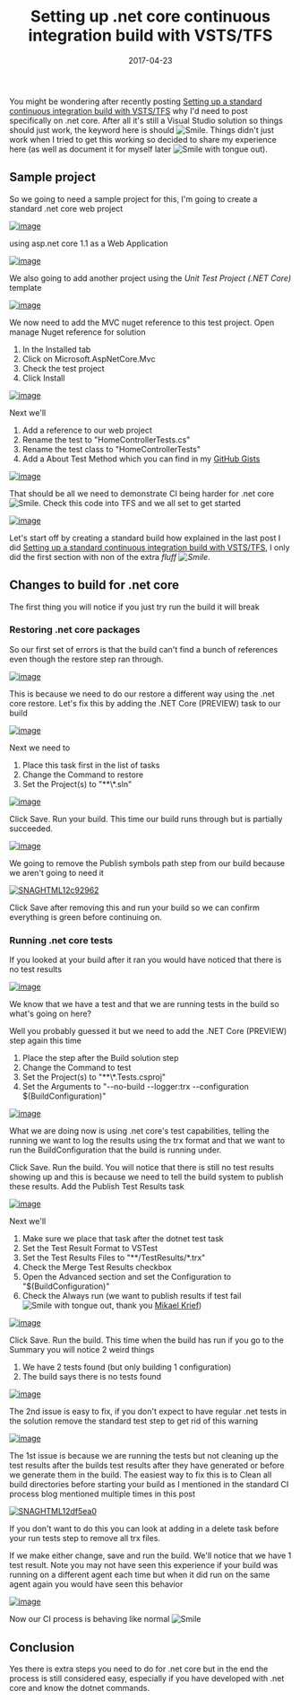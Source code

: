 ﻿---
title: 'Setting up .net core continuous integration build with VSTS/TFS'
date: 2017-04-23
tags: ['VSTS / TFS', 'Visual Studio', 'Automated Builds', 'dotnet core']
draft: false
summary: 'You might be wondering after recently posting Setting up a standard continuous integration build with VSTS/TFS why I''d need to post specifically on .net core. After all it''s still a Visual Studio solution so things should just work, the keyword here is should . Things didn''t just work when I tried to get this working so decided to share my experience here (as well as document it for myself later ).'
---


You might be wondering after recently posting [Setting up a standard continuous integration build with VSTS/TFS](https://gordonbeeming.com/blog/Post/2017/4/setting-up-a-standard-continuous-integration-build-with-vststfs) why I'd need to post specifically on .net core. After all it's still a Visual Studio solution so things should just work, the keyword here is should ![Smile](https://gordonbeeming.com/images/emoticons/smile.svg). Things didn't just work when I tried to get this working so decided to share my experience here (as well as document it for myself later ![Smile with tongue out](https://gordonbeeming.com/images/emoticons/smile-with-tongue-out.svg)).
 
## Sample project
 
So we going to need a sample project for this, I'm going to create a standard .net core web project
 
[![image](https://gordonbeeming.com/blog/binaries/stream/image-jpg/image/1000/0/89506ddad75c5a656279f6384174bbb3f59fa8ed/89506ddad75c5a656279f6384174bbb3f59fa8ed.png "image")](https://gordonbeeming.com/blog/binaries/stream/image-jpg/image/1000/0/36e054ccf99804864a041d99f027f3a943b34d4b/36e054ccf99804864a041d99f027f3a943b34d4b.png)
 
using asp.net core 1.1 as a Web Application
 
[![image](https://gordonbeeming.com/blog/binaries/stream/image-jpg/image/1000/0/81da1ec929f9aec277eb5eaef360c03fd73193a4/81da1ec929f9aec277eb5eaef360c03fd73193a4.png "image")](https://gordonbeeming.com/blog/binaries/stream/image-jpg/image/1000/0/5cf2d5dd28d2643adbbddc756d9476af99dd6ae7/5cf2d5dd28d2643adbbddc756d9476af99dd6ae7.png)
 
We also going to add another project using the *Unit Test Project (.NET Core)* template
 
[![image](https://gordonbeeming.com/blog/binaries/stream/image-jpg/image/1000/0/7a075de4032b924277c808d5764273425d75071b/7a075de4032b924277c808d5764273425d75071b.png "image")](https://gordonbeeming.com/blog/binaries/stream/image-jpg/image/1000/0/c5fba65a86218579babea9e9c5f4baf7925af6d4/c5fba65a86218579babea9e9c5f4baf7925af6d4.png)
 
We now need to add the MVC nuget reference to this test project. Open manage Nuget reference for solution
 
1. In the Installed tab
2. Click on Microsoft.AspNetCore.Mvc
3. Check the test project
4. Click Install

[![image](https://gordonbeeming.com/blog/binaries/stream/image-jpg/image/1000/0/b88e6b1ab0ee7970e879dfd50b9f2e92cb5f43fc/b88e6b1ab0ee7970e879dfd50b9f2e92cb5f43fc.png "image")](https://gordonbeeming.com/blog/binaries/stream/image-jpg/image/1000/0/15b0bf637ae0cd2a3f407c2136cdbb9a16d516c6/15b0bf637ae0cd2a3f407c2136cdbb9a16d516c6.png)
 
Next we'll 

1. Add a reference to our web project
2. Rename the test to "HomeControllerTests.cs"
3. Rename the test class to "HomeControllerTests"
4. Add a About Test Method which you can find in my [GitHub Gists](https://gist.github.com/Gordon-Beeming/15b859d2d5c49a924cc28e08bca56045)

[![image](https://gordonbeeming.com/blog/binaries/stream/image-jpg/image/1000/0/db9b3eae3fe4f8a1e30c3b6a58df8bb86af20d79/db9b3eae3fe4f8a1e30c3b6a58df8bb86af20d79.png "image")](https://gordonbeeming.com/blog/binaries/stream/image-jpg/image/1000/0/3d868f6309d381e570a7db2d030590860480c037/3d868f6309d381e570a7db2d030590860480c037.png)
 
That should be all we need to demonstrate CI being harder for .net core ![Smile](https://gordonbeeming.com/images/emoticons/smile.svg). Check this code into TFS and we all set to get started
 
[![image](https://gordonbeeming.com/blog/binaries/stream/image-jpg/image/1000/0/c68759d136aca2d359b23c33329f102ac007655f/c68759d136aca2d359b23c33329f102ac007655f.png "image")](https://gordonbeeming.com/blog/binaries/stream/image-jpg/image/1000/0/5270fa0e7899dc77d42b5434a217e6956faf502f/5270fa0e7899dc77d42b5434a217e6956faf502f.png)
 
Let's start off by creating a standard build how explained in the last post I did [Setting up a standard continuous integration build with VSTS/TFS](https://gordonbeeming.com/blog/Post/2017/4/setting-up-a-standard-continuous-integration-build-with-vststfs), I only did the first section with non of the extra *fluff ![Smile](https://gordonbeeming.com/images/emoticons/smile.svg)*. 
 
## Changes to build for .net core
 
The first thing you will notice if you just try run the build it will break
 
### Restoring .net core packages
 
So our first set of errors is that the build can't find a bunch of references even though the restore step ran through.
 
[![image](https://gordonbeeming.com/blog/binaries/stream/image-jpg/image/1000/0/840538d3a08611e2ac7b97df53ea21f38de76a4b/840538d3a08611e2ac7b97df53ea21f38de76a4b.png "image")](https://gordonbeeming.com/blog/binaries/stream/image-jpg/image/1000/0/e413eb03818d35f0f466b02921c62cbc22364068/e413eb03818d35f0f466b02921c62cbc22364068.png)
 
This is because we need to do our restore a different way using the .net core restore. Let's fix this by adding the .NET Core (PREVIEW) task to our build
 
[![image](https://gordonbeeming.com/blog/binaries/stream/image-jpg/image/1000/0/b020bdc53674223838a3f48e50e77176e16cd315/b020bdc53674223838a3f48e50e77176e16cd315.png "image")](https://gordonbeeming.com/blog/binaries/stream/image-jpg/image/1000/0/0418724d881d2753f3551e6efd328fa8368b1f0d/0418724d881d2753f3551e6efd328fa8368b1f0d.png)
 
Next we need to

1. Place this task first in the list of tasks
2. Change the Command to restore
3. Set the Project(s) to "\*\*\\*.sln"

[![image](https://gordonbeeming.com/blog/binaries/stream/image-jpg/image/1000/0/cf21ad0ddf5b4381f2f8db493bd72447b3fa23ae/cf21ad0ddf5b4381f2f8db493bd72447b3fa23ae.png "image")](https://gordonbeeming.com/blog/binaries/stream/image-jpg/image/1000/0/34048d9cb39c9f5d0bb0881a1d2a9029397cbcfb/34048d9cb39c9f5d0bb0881a1d2a9029397cbcfb.png)
 
Click Save. Run your build. This time our build runs through but is partially succeeded. 
 
[![image](https://gordonbeeming.com/blog/binaries/stream/image-jpg/image/1000/0/ec88a5c8f839abace92f3b97e1dd8cd5ccbf8baf/ec88a5c8f839abace92f3b97e1dd8cd5ccbf8baf.png "image")](https://gordonbeeming.com/blog/binaries/stream/image-jpg/image/1000/0/0a2ce3e981aa84fc165a9a40d0ca1866aa457224/0a2ce3e981aa84fc165a9a40d0ca1866aa457224.png)
 
We going to remove the Publish symbols path step from our build because we aren't going to need it
 
[![SNAGHTML12c92962](https://gordonbeeming.com/blog/binaries/stream/image-jpg/image/1000/0/2b770bae69fe3a6f0755812b4456079d52136641/2b770bae69fe3a6f0755812b4456079d52136641.png "SNAGHTML12c92962")](https://gordonbeeming.com/blog/binaries/stream/image-jpg/image/1000/0/b51523346182523895d3dbd45564225a04160fbc/b51523346182523895d3dbd45564225a04160fbc.png)
 
Click Save after removing this and run your build so we can confirm everything is green before continuing on.
 
### Running .net core tests
 
If you looked at your build after it ran you would have noticed that there is no test results
 
[![image](https://gordonbeeming.com/blog/binaries/stream/image-jpg/image/1000/0/38b8d48dd57c0efcb8642477aa5ab8dc4dd6c1bd/38b8d48dd57c0efcb8642477aa5ab8dc4dd6c1bd.png "image")](https://gordonbeeming.com/blog/binaries/stream/image-jpg/image/1000/0/c6ccf6095980edf9bb75a302a3bce71d22a39d48/c6ccf6095980edf9bb75a302a3bce71d22a39d48.png)
 
We know that we have a test and that we are running tests in the build so what's going on here?
 
Well you probably guessed it but we need to add the .NET Core (PREVIEW) step again this time

1. Place the step after the Build solution step
2. Change the Command to test
3. Set the Project(s) to "\*\*\\*.Tests.csproj"
4. Set the Arguments to "--no-build --logger:trx --configuration $(BuildConfiguration)"

[![image](https://gordonbeeming.com/blog/binaries/stream/image-jpg/image/1000/0/2bfc1e5c3b6d6e65a21502b38c53c6029cbaf202/2bfc1e5c3b6d6e65a21502b38c53c6029cbaf202.png "image")](https://gordonbeeming.com/blog/binaries/stream/image-jpg/image/1000/0/54b135d2ac9a80913f80aef9b868d3cc0781eb9b/54b135d2ac9a80913f80aef9b868d3cc0781eb9b.png)
 
What we are doing now is using .net core's test capabilities, telling the running we want to log the results using the trx format and that we want to run the BuildConfiguration that the build is running under.
 
Click Save. Run the build. You will notice that there is still no test results showing up and this is because we need to tell the build system to publish these results. Add the Publish Test Results task
 
[![image](https://gordonbeeming.com/blog/binaries/stream/image-jpg/image/1000/0/95a68ea10889f5b99776639e55b706bdc08fd34f/95a68ea10889f5b99776639e55b706bdc08fd34f.png "image")](https://gordonbeeming.com/blog/binaries/stream/image-jpg/image/1000/0/33d01f7a3de1f0f5f0dcc94f606e5acd6db3970a/33d01f7a3de1f0f5f0dcc94f606e5acd6db3970a.png)
 
Next we'll

1. Make sure we place that task after the dotnet test task
2. Set the Test Result Format to VSTest
3. Set the Test Results Files to "\*\*/TestResults/\*.trx"
4. Check the Merge Test Results checkbox
5. Open the Advanced section and set the Configuration to "$(BuildConfiguration)"
6. Check the Always run (we want to publish results if test fail ![Smile with tongue out](https://gordonbeeming.com/images/emoticons/smile-with-tongue-out.svg), thank you [Mikael Krief](https://twitter.com/mikaelkrief))

[![image](https://gordonbeeming.com/blog/binaries/stream/image-jpg/image/1000/0/b922ebf44ad303e9912a289c68c0789942175db6/b922ebf44ad303e9912a289c68c0789942175db6.png "image")](https://gordonbeeming.com/blog/binaries/stream/image-jpg/image/1000/0/7788e64dd0daf4e6907c14b80306b0e049e1b2cf/7788e64dd0daf4e6907c14b80306b0e049e1b2cf.png)
 
Click Save. Run the build. This time when the build has run if you go to the Summary you will notice 2 weird things

1. We have 2 tests found (but only building 1 configuration)
2. The build says there is no tests found

[![image](https://gordonbeeming.com/blog/binaries/stream/image-jpg/image/1000/0/2b2f41a43da94630d4db698fa1513d23bd41afc8/2b2f41a43da94630d4db698fa1513d23bd41afc8.png "image")](https://gordonbeeming.com/blog/binaries/stream/image-jpg/image/1000/0/ccaf6932684fe62ab875fc4ac50c2c233b4a0417/ccaf6932684fe62ab875fc4ac50c2c233b4a0417.png)
 
The 2nd issue is easy to fix, if you don't expect to have regular .net tests in the solution remove the standard test step to get rid of this warning
 
[![image](https://gordonbeeming.com/blog/binaries/stream/image-jpg/image/1000/0/30fadb0ba1161cbce72beacb89671b34b6174166/30fadb0ba1161cbce72beacb89671b34b6174166.png "image")](https://gordonbeeming.com/blog/binaries/stream/image-jpg/image/1000/0/47bf8e28f33eebd2698651fa063b87891e9f774b/47bf8e28f33eebd2698651fa063b87891e9f774b.png)
 
The 1st issue is because we are running the tests but not cleaning up the test results after the builds test results after they have generated or before we generate them in the build. The easiest way to fix this is to Clean all build directories before starting your build as I mentioned in the standard CI process blog mentioned multiple times in this post
 
[![SNAGHTML12df5ea0](https://gordonbeeming.com/blog/binaries/stream/image-jpg/image/1000/0/81f29eb73c99970feda51ebb203478b5337c7978/81f29eb73c99970feda51ebb203478b5337c7978.png "SNAGHTML12df5ea0")](https://gordonbeeming.com/blog/binaries/stream/image-jpg/image/1000/0/f60473169b322ad11ca4d0d811c90bb6de08ac4c/f60473169b322ad11ca4d0d811c90bb6de08ac4c.png)
 
If you don't want to do this you can look at adding in a delete task before your run tests step to remove all trx files.
 
If we make either change, save and run the build. We'll notice that we have 1 test result. Note you may not have seen this experience if your build was running on a different agent each time but when it did run on the same agent again you would have seen this behavior
 
[![image](https://gordonbeeming.com/blog/binaries/stream/image-jpg/image/1000/0/3c2ca6d7b9b36e227be698d47fe4de90dc00ba0b/3c2ca6d7b9b36e227be698d47fe4de90dc00ba0b.png "image")](https://gordonbeeming.com/blog/binaries/stream/image-jpg/image/1000/0/54596bd1b5d97958a0c098e32c22bdf36cc45b85/54596bd1b5d97958a0c098e32c22bdf36cc45b85.png)
 
Now our CI process is behaving like normal ![Smile](https://gordonbeeming.com/images/emoticons/smile.svg)
 
## Conclusion
 
Yes there is extra steps you need to do for .net core but in the end the process is still considered easy, especially if you have developed with .net core and know the dotnet commands.


